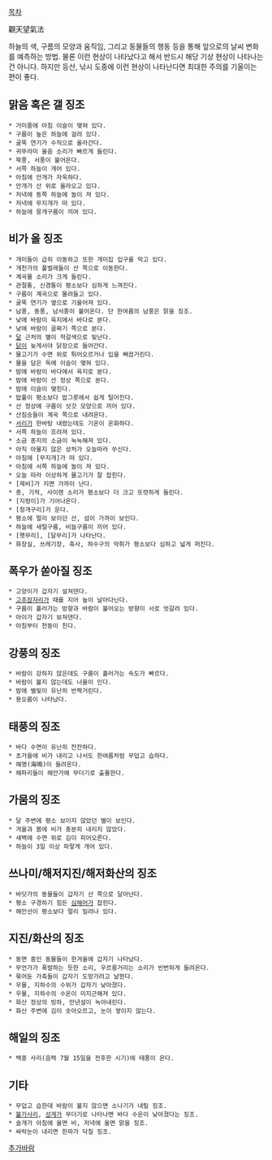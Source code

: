 [[목차]]

觀天望氣法

하늘의 색, 구름의 모양과 움직임, 그리고 동물들의 행동 등을 통해 앞으로의 날씨 변화를 예측하는 방법.
물론 이런 현상이 나타났다고 해서 반드시 해당 기상 현상이 나타나는 건 아니다. 하지만 등산, 낚시 도중에 이런 현상이 나타난다면 최대한 주의를 기울이는 편이 좋다.

== 맑음 혹은 갤 징조 ==
 * 거미줄에 아침 이슬이 맺혀 있다.
 * 구름이 높은 하늘에 걸려 있다.
 * 굴뚝 연기가 수직으로 올라간다.
 * 귀뚜라미 울음 소리가 빠르게 들린다.
 * 북풍, 서풍이 불어온다.
 * 서쪽 하늘이 개어 있다.
 * 아침에 안개가 자욱하다.
 * 안개가 산 위로 올라오고 있다.
 * 저녁에 동쪽 하늘에 놀이 져 있다.
 * 저녁에 무지개가 떠 있다.
 * 하늘에 뭉개구름이 끼여 있다.

== 비가 올 징조 ==
 * 개미들이 급히 이동하고 또한 개미집 입구를 막고 있다.
 * 개천가의 풀벌레들이 산 쪽으로 이동한다.
 * 계곡물 소리가 크게 들린다.
 * 관절통, 신경통이 평소보다 심하게 느껴진다.
 * 구름이 계곡으로 몰려들고 있다.
 * 굴뚝 연기가 옆으로 기울어져 있다.
 * 남풍, 동풍, 남서풍이 불어온다. 단 한여름의 남풍은 맑을 징조.
 * 낮에 바람이 육지에서 바다로 분다.
 * 낮에 바람이 골짜기 쪽으로 분다.
 * [[달]] 근처의 별이 적갈색으로 빛난다.
 * [[닭]]이 늦게서야 닭장으로 들어간다.
 * 물고기가 수면 위로 튀어오르거나 입을 뻐끔거린다.
 * 물을 담은 독에 이슬이 맺혀 있다.
 * 밤에 바람이 바다에서 육지로 분다.
 * 밤에 바람이 산 정상 쪽으로 분다.
 * 밤에 이슬이 맺힌다.
 * 밥풀이 평소보다 밥그릇에서 쉽게 털어진다.
 * 산 정상에 구름이 삿갓 모양으로 끼어 있다.
 * 산짐승들이 계곡 쪽으로 내려온다.
 * [[서리]]가 한바탕 내렸는데도 기온이 온화하다.
 * 서쪽 하늘이 흐려져 있다.
 * 소금 종지의 소금이 눅눅해져 있다.
 * 아직 아물지 않은 상처가 오늘따라 쑤신다.
 * 아침에 [무지개]가 떠 있다.
 * 아침에 서쪽 하늘에 놀이 져 있다.
 * 오늘 따라 이상하게 물고기가 잘 잡힌다.
 * [제비]가 지면 가까이 난다.
 * 종, 기적, 사이렌 소리가 평소보다 더 크고 또렷하게 들린다.
 * [지렁이]가 기어나온다.
 * [청개구리]가 운다.
 * 평소에 멀리 보이던 산, 섬이 가까이 보인다.
 * 하늘에 새털구름, 비늘구름이 끼어 있다.
 * [햇무리], [달무리]가 나타난다.
 * 화장실, 쓰레기장, 축사, 하수구의 악취가 평소보다 심하고 넓게 퍼진다.

== 폭우가 쏟아질 징조 ==
 * 고양이가 갑자기 설쳐댄다.
 * [[고추잠자리]]가 때를 지어 높이 날아다닌다.
 * 구름이 흘러가는 방향과 바람이 불어오는 방향이 서로 엇갈려 있다.
 * 아이가 갑자기 보쳐댄다.
 * 아침부터 천둥이 친다.

== 강풍의 징조 ==
 * 바람이 강하지 않은데도 구름이 흘러가는 속도가 빠르다.
 * 바람이 불지 않는데도 너울이 인다.
 * 밤에 별빛이 유난히 반짝거린다.
 * 용오름이 나타났다.

== 태풍의 징조 ==
 * 바다 수면이 유난히 잔잔하다.
 * 초가을에 비가 내리고 나서도 한여름처럼 무덥고 습하다.
 * 해명(海鳴)이 들려온다.
 * 해파리들이 해안가에 무더기로 출몰한다.

== 가뭄의 징조 ==
 * 달 주변에 평소 보이지 않았던 별이 보인다.
 * 겨울과 봄에 비가 충분히 내리지 않았다.
 * 새벽에 수면 위로 김이 피어오른다.
 * 하늘이 3일 이상 파랗게 개어 있다.

== 쓰나미/해저지진/해저화산의 징조 ==
 * 바닷가의 동물들이 갑자기 산 쪽으로 달아난다.
 * 평소 구경하기 힘든 [[심해어]]가 잡힌다.
 * 해안선이 평소보다 멀리 밀려나 있다.

== 지진/화산의 징조 ==
 * 동면 중인 동물들이 한겨울에 갑자기 나타났다.
 * 무언가가 폭발하는 듯한 소리, 우르릉거리는 소리가 빈번하게 들려온다.
 * 묶어둔 가축들이 갑자기 도망가려고 날뛴다.
 * 우물, 지하수의 수위가 갑자기 낮아졌다.
 * 우물, 지하수의 수온이 미지근해져 있다.
 * 화산 정상의 빙하, 만년설이 녹아내린다.
 * 화산 주변에 김이 솟아오르고, 눈이 쌓이지 않는다.

== 해일의 징조 ==
 * 백중 사리(음력 7월 15일을 전후한 시기)에 태풍이 온다.

== 기타 ==
 * 무덥고 습한데 바람이 불지 않으면 소나기가 내릴 징조.
 * [[불가사리]], [[성게]]가 무더기로 나타나면 바다 수온이 낮아졌다는 징조.
 * 솔개가 아침에 울면 비, 저녁에 울면 맑을 징조.
 * 싸락눈이 내리면 한파가 닥칠 징조.

[[추가바람]]
